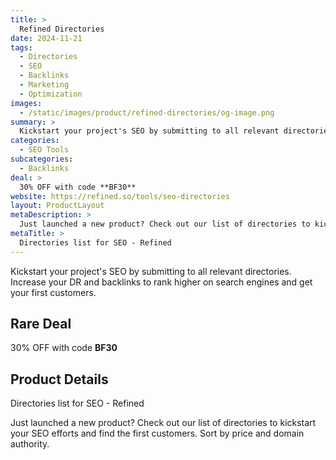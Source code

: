 ```yaml
---
title: >
  Refined Directories
date: 2024-11-21
tags:
  - Directories
  - SEO
  - Backlinks
  - Marketing
  - Optimization
images:
  - /static/images/product/refined-directories/og-image.png
summary: >
  Kickstart your project's SEO by submitting to all relevant directories. Increase your DR and backlinks to rank higher on search engines and get your first customers.
categories:
  - SEO Tools
subcategories:
  - Backlinks
deal: >
  30% OFF with code **BF30**
website: https://refined.so/tools/seo-directories
layout: ProductLayout
metaDescription: >
  Just launched a new product? Check out our list of directories to kickstart your SEO efforts and find the first customers. Sort by price and domain authority.
metaTitle: >
  Directories list for SEO - Refined
---
```

Kickstart your project's SEO by submitting to all relevant directories. Increase your DR and backlinks to rank higher on search engines and get your first customers.

## Rare Deal

30% OFF with code **BF30**

## Product Details
Directories list for SEO - Refined

Just launched a new product? Check out our list of directories to kickstart your SEO efforts and find the first customers. Sort by price and domain authority.

